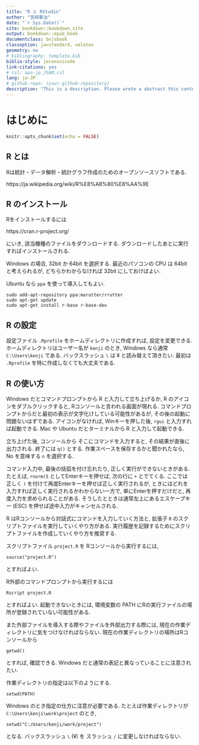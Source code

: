 ```yaml
--- 
title: "R と RStudio"
author: "宮﨑憲治"
date: "`r Sys.Date()`"
site: bookdown::bookdown_site
output: bookdown::epub_book
documentclass: bxjsbook
classoption: ja=standard, xelatex
geometry: no
# bibliography: template.bib
biblio-style: jeconunicode
link-citations: yes
# csl: apa-jp_JSAM.csl
lang: ja-JP
# github-repo: (your-github-repository)
description: "This is a description. Please wrote a abstract this contents. "
---
```

# はじめに {-}

```r
knitr::opts_chunk$set(echo = FALSE)
```

## R とは
Rは統計・データ解析・統計グラフ作成のためのオープンソースソフトである.

https://ja.wikipedia.org/wiki/R%E8%A8%80%E8%AA%9E

## R のインストール
Rをインストールするには

https://cran.r-project.org/

にいき, 該当機種のファイルをダウンロードする.
ダウンロードしたあとに実行すればインストールされる.

Windows の場合, 32bit か 64bit を選択する. 
最近のパソコンの CPU は 64bit と考えられるが,
どちらかわからなければ 32bit にしておけばよい.

Ubuntu なら `ppa` を使って導入してもよい.
```
sudo add-apt-repository ppa:marutter/rrutter
sudo apt-get update
sudo apt-get install r-base r-base-dev
```

## R の設定
設定ファイル `.Rprofile` をホームディレクトリに作成すれば, 設定を変更できる.
ホームディレクトリはユーザー名が `kenji` のとき, Windows なら通常
`C:\Users\kenji` である. バックスラッシュ `\` は $\yen$ と読み替えて頂きたい. 
最初は `.Rprofile` を特に作成しなくても大丈夫である.


## R の使い方
Windows だとコマンドプロンプトから R と入力して立ち上げるか, R のアイコンをダブルクリックすると, Rコンソールと言われる画面が現れる.
コマンドプロンプトからだと最初の表示が文字化けしている可能性があるが, その後の起動に問題ないはずである.
アイコンがなければ, Winキーを押した後, `rgui` と入力すれば起動できる.
Mac や Ubuntu だとターミナルから R と入力して起動できる.

立ち上げた後, コンソールから
そこにコマンドを入力すると, その結果が直後に出力される.
終了には `q()` とする. 
作業スペースを保存するかと聞かれたなら, No を意味する `n` を選択する.

コマンド入力中, 最後の括弧を付け忘れたり, 正しく実行ができないときがある.
たとえば, `rnorm(5` としてEnterキーを押せば, 次の行に `+` とでてくる.
ここでは正しく `)` を付けて再度Enterキーを押せば正しく実行されるが,
ときにはどれを入力すれば正しく実行されるかわからない一方で, 単にEnterを押すだけだと, 再度入力を求められることがある.
そうしたとときは通常左上にあるエスケープキー (ESC) を押せば途中入力がキャンセルされる.

R はRコンソールから対話式にコマンドを入力していく方法と,
拡張子 `R` のスクリプトファイルを実行していくやり方がある.
実行履歴を記録するためにスクリプトファイルを作成していくやり方を推奨する.

スクリプトファイル `project.R` を Rコンソールから実行するには,
```
source("project.R")
```
とすればよい. 

R外部のコマンドプロンプトから実行するには
```
Rscript project.R
```
とすればよい. 起動できないときには,
環境変数の PATH にRの実行ファイルの場所が登録されていない可能性がある.

また外部ファイルを導入する際やファイルを外部出力する際には, 現在の作業ディレクトリに気をつけなければならない.
現在の作業ディレクトリの場所はRコンソールから
```
getwd()
```
とすれば, 確認できる. Windows だと通常の表記と異なっていることに注意されたい.

作業ディレクトリの指定は以下のようにする.
```
setwd(PATH)
```
Windows のとき指定の仕方に注意が必要である.
たとえば作業ディレクトリが `C:\Users\kenji\work\project` のとき,
```
setwd("C:/Users/kenji/work/project")
```
となる. バックスラッシュ `\` ($\yen$) を スラッシュ `/` に変更しなければならない.


